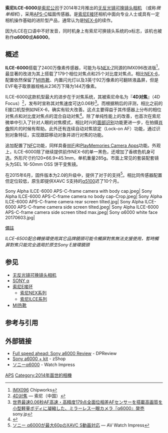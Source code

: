 
{{Infobox camera
| model        = [[Sony|Sony]] Alpha ILCE-6000
| image        = File:Sony Alpha ILCE-6000 - 10.JPG
| caption      = 
| kind         = [[无反光镜可换镜头相机|无反光镜可换镜头相机]]
| sensor       = 23.4 × 15.6mm [[Exmor|Exmor]] [[APS-C|APS-C]] HD CMOS 传感器
| res          = 6000 x 4000 ，约24.3百万像素
| lens         = [[索尼E接环|索尼E接环]]
| cont         = 最高可达11 fps
| viewfinder   = 内置144万像素OLED[[电子取景器|电子取景器]]
| speedRange   = 自动， 100 – 25600
| flash        = 内置弹出式闪光灯
| battery      = NP-FW50, InfoLITHIUM, 7.2 V, 1080 mAh, 7.7 Wh, 锂离子可充电电池
}}

'''索尼ILCE-6000'''是[[索尼公司|索尼公司]]于2014年2月推出的[[无反光镜可换镜头相机|无反光镜可换镜头相机]] （或称''微单相机''），采用[[APS-C|APS-C]]幅面传感器。是[[索尼E接环|索尼E接环]]相机中面向专业人士或具有一定相机操作基础的进阶型产品，通常认为是[[索尼_NEX-6|NEX-6]]的续作。

因为ILCE在口语中不好发音，同时机身上有索尼可换镜头系统的α标志，该机也被称作'''α6000'''或'''A6000'''。

==概述==
'''ILCE-6000'''搭载了2400万像素传感器，可能为与[[索尼_NEX-7|NEX-7]]同源的IMX096改进版<ref>[http://chipworks.force.com/catalog/ProductDetails?sku=SON-IMX096AQL&viewState=DetailView IMX096] Chipworks</ref>，最显著的改进为其上搭载了179个相位对焦点和25个对比度对焦点。相比[[NEX-6|NEX-6]]，配置依然保留了[[MI热靴|MI热靴]]、内置闪光灯以及3英寸92万像素的可翻转液晶屏，但是EVF电子取景器规格从236万下降为144万像素。

ILCE-6000这款机型最大的进步在于对焦系统，其被索尼命名为『'''4D对焦'''』（4D Focus）<ref>[http://www.sonystyle.com.cn/products/nex/minisite/4d_focus_practice/index.htm 4D对焦] — 索尼（中国）</ref>，发布时宣称其对焦速度可达0.06秒<ref>[http://www.sony.jp/CorporateCruise/Press/201402/14-0213/ 世界最速0.06秒AF高速・高精度179点全面位相差AFセンサーを搭載高画質を小型軽量ボディに凝縮した、ミラーレス一眼カメラ『α6000』発売] sony.jp</ref>。而根据稍后的评测，相比之前的E接口机型例如NEX-6，确实有较大改善。这点主要得益于其传感器上分布的相位对焦点和对比度对焦点的混合自动对焦<ref>{{cite web |url=http://www.sonystyle.com.cn/products/nex/ilce_6000/ilce_6000_feature.htm |title=ILCE-6000 产品介绍 |author=SonyStyle}}</ref>。除了单纯性能上的改善，也首次在索尼微单中引入了针对人眼的对焦模式，相比时兴的[[面部识别|面部识别]]功能更进一步，在拍摄[[肖像|肖像]]照片的时候有帮助。此外还有连续自动对焦锁定（Lock-on AF）功能，通过识别对象特征，实现跟踪移动对象并进行对焦的功能。

追加配置了[[NFC|NFC]]功能，同样具备[[WiFi|WiFi]]和[[PlayMemories_Camera_Apps|PlayMemories Camera Apps]]功能。外观上，ILCE-6000除了继续提供前作NEX-6的单一黑色，还增加了香槟色机身可选。外形尺寸约120×66.9×45.1mm，单机重量285g。市面上常见的套装配套镜头为SEL 16-50mm OSS 饼干变焦镜。

在2015年6月，固件版本为2.0的升级中，提供了对于{{link-en|XAVC S|XAVC S}}的支持<ref>[http://av.watch.impress.co.jp/docs/news/20150616_707183.html ソニー α6000が最大60pのXAVC S動画対応] — AV Watch Impress{{ja}}</ref>。相比同传感器配置但定位较低，原生即提供XAVC S支持的[[索尼_ILCE-5100|α5100]]迟了10个月。

<gallery mode="packed">
Sony Alpha ILCE-6000 APS-C-frame camera with body cap.jpeg|
Sony Alpha ILCE-6000 APS-C-frame camera no body cap-Crop.jpeg|
Sony Alpha ILCE-6000 APS-C-frame camera rear screen tilted.jpg|
Sony Alpha ILCE-6000 APS-C-frame camera side screen tilted.jpeg|
Sony Alpha ILCE-6000 APS-C-frame camera side screen tilted max.jpeg|
Sony α6000 white face 20170603.jpg|
</gallery><u>備註</u>

''ILCE-6500配合轉接環使用其它品牌鏡頭可能令觸屏對焦無法支援使用，暫時觸屏對焦只能完全適用於原生Sony E接環鏡頭''

==参见==
{{Portal|摄影|索尼}}
*[[无反光镜可换镜头相机|无反光镜可换镜头相机]]
*[[SONY_α|SONY α]]
*[[索尼E接环|索尼E接环]]
**[[索尼NEX系列|索尼NEX系列]]
**[[索尼ILCE系列|索尼ILCE系列]]
*[[MI热靴|MI热靴]]

==参考与引用==
{{reflist}}

==外部链接==
*[http://www.dpreview.com/news/2014/06/03/sony-a6000-review Full speed ahead: Sony a6000 Review] - DPReview
*[http://zshop.vn/sony-a6000.html Sony a6000 + kit] - zShop
*[http://dc.watch.impress.co.jp/docs/review/pview/20140221_635905.html ソニーα6000] - Watch Impress

{{索尼ILCE系列相机}}
{{DSLR cameras with movie mode}}
{{DEFAULTSORT:Sony Nex}}

[[Category:索尼E接環相机|APS]]
[[Category:2014年面世的相機|Category:2014年面世的相機]]